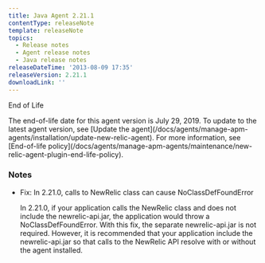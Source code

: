 ```yaml
---
title: Java Agent 2.21.1
contentType: releaseNote
template: releaseNote
topics:
  - Release notes
  - Agent release notes
  - Java release notes
releaseDateTime: '2013-08-09 17:35'
releaseVersion: 2.21.1
downloadLink: ''
---
```


End of Life

<Callout variant="important">
  The end-of-life date for this agent version is July 29, 2019. To update to the latest agent version, see [Update the agent](/docs/agents/manage-apm-agents/installation/update-new-relic-agent). For more information, see [End-of-life policy](/docs/agents/manage-apm-agents/maintenance/new-relic-agent-plugin-end-life-policy).
</Callout>

### Notes

* Fix: In 2.21.0, calls to NewRelic class can cause NoClassDefFoundError

  In 2.21.0, if your application calls the NewRelic class and does not include the newrelic-api.jar, the application would throw a NoClassDefFoundError. With this fix, the separate newrelic-api.jar is not required. However, it is recommended that your application include the newrelic-api.jar so that calls to the NewRelic API resolve with or without the agent installed.
